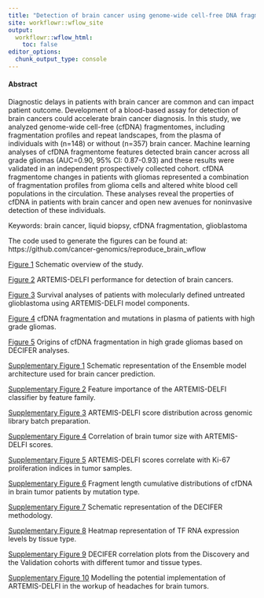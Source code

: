 ```yaml
---
title: "Detection of brain cancer using genome-wide cell-free DNA fragmentation profiles and repeat landscapes"
site: workflowr::wflow_site
output:
  workflowr::wflow_html:
    toc: false
editor_options:
  chunk_output_type: console
---
```



#### Abstract
Diagnostic delays in patients with brain cancer are common and can impact patient outcome. Development of a blood-based assay for detection of brain cancers could accelerate brain cancer diagnosis. In this study, we analyzed genome-wide cell-free (cfDNA) fragmentomes, including fragmentation profiles and repeat landscapes, from the plasma of individuals with (n=148) or without (n=357) brain cancer.  Machine learning analyses of cfDNA fragmentome features detected brain cancer across all grade gliomas (AUC=0.90, 95% CI: 0.87-0.93) and these results were validated in an independent prospectively collected cohort.  cfDNA fragmentome changes in patients with gliomas represented a combination of fragmentation profiles from glioma cells and altered white blood cell populations in the circulation.  These analyses reveal the properties of cfDNA in patients with brain cancer and open new avenues for noninvasive detection of these individuals.   

Keywords: brain cancer, liquid biopsy, cfDNA fragmentation, glioblastoma 


The code used to generate the figures can be found at: https://github.com/cancer-genomics/reproduce_brain_wflow


[Figure 1](../docs/Figure1.html) Schematic overview of the study. 

[Figure 2](../docs/Figure2.html) ARTEMIS-DELFI performance for detection of brain cancers. 

[Figure 3](../docs/Figure3.html) Survival analyses of patients with molecularly defined untreated glioblastoma using ARTEMIS-DELFI model components. 

[Figure 4](../docs/Figure4.html) cfDNA fragmentation and mutations in plasma of patients with high grade gliomas. 

[Figure 5](../docs/Figure5.html) Origins of cfDNA fragmentation in high grade gliomas based on DECIFER analyses.

[Supplementary Figure 1](../docs/FigureS1.html) Schematic representation of the Ensemble model architecture used for brain cancer prediction.

[Supplementary Figure 2](../docs/FigureS2.html) Feature importance of the ARTEMIS-DELFI classifier by feature family. 

[Supplementary Figure 3](../docs/FigureS3.html) ARTEMIS-DELFI score distribution across genomic library batch preparation. 

[Supplementary Figure 4](../docs/FigureS4.html) Correlation of brain tumor size with ARTEMIS-DELFI scores.

[Supplementary Figure 5](../docs/FigureS5.html) ARTEMIS-DELFI scores correlate with Ki-67 proliferation indices in tumor samples.

[Supplementary Figure 6](../docs/FigureS6.html) Fragment length cumulative distributions of cfDNA in brain tumor patients by mutation type.

[Supplementary Figure 7](../docs/FigureS7.html) Schematic representation of the DECIFER methodology. 

[Supplementary Figure 8](../docs/FigureS8.html) Heatmap representation of TF RNA expression levels by tissue type. 

[Supplementary Figure 9](../docs/FigureS9.html) DECIFER correlation plots from the Discovery and the Validation cohorts with different tumor and tissue types.

[Supplementary Figure 10](../docs/FigureS10.html) Modelling the potential implementation of ARTEMIS-DELFI in the workup of headaches for brain tumors.
